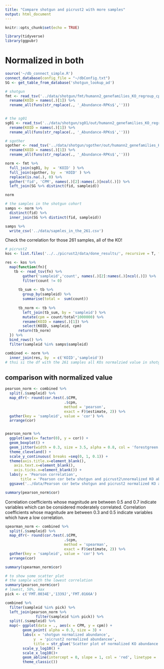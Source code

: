 ```yaml
---
title: "Compare shotgun and picrust2 with more samples"
output: html_document
---
```


```r
knitr::opts_chunk$set(echo = TRUE)
```

```r
library(tidyverse)
library(ggpubr)
```

# Normalized in both

```r
source('~/db_connect_simple.R')
connect_database(config_file = "~/dbConfig.txt")
SG <- get_table_from_database('shotgun_lookup_ad')

```


```r
# shotgun
fmt <- read_tsv('../data/shotgun/fmt/humann2_genefamilies_KO_regroup_cpm_unstratified.tsv') %>% 
  rename(KOID = names(.)[1]) %>% 
  rename_all(funs(str_replace(., '_Abundance-RPKs$',''))) 
  

# the sg01
sg01 <- read_tsv('../data/shotgun/sg01/out/humann2_genefamilies_KO_regroup_cpm_unstratified.tsv') %>% 
  rename(KOID = names(.)[1]) %>% 
  rename_all(funs(str_replace(., '_Abundance-RPKs$',''))) 

# sgother
sgother <- read_tsv('../data/shotgun/sgother/out/humann2_genefamilies_KO_regroup_cpm_unstratified.tsv') %>% 
  rename(KOID = names(.)[1]) %>% 
  rename_all(funs(str_replace(., '_Abundance-RPKs$',''))) 

norm <- fmt %>% 
  full_join(sg01, by  = 'KOID' ) %>% 
  full_join(sgother, by  = 'KOID' ) %>% 
  replace(is.na(.), 0) %>% 
  gather('fid', 'CPM', names(.)[2]:names(.)[ncol(.)]) %>% 
  left_join(SG %>% distinct(fid, sampleid))

norm
```

```r
# the samples in the shotgun cohort
samps <- norm %>% 
  distinct(fid) %>% 
  inner_join(SG %>% distinct(fid, sampleid))

samps %>% 
  write_csv('../data/sapmles_in_the_261.csv')
```

Check the correlation for those 261 samples, all of the KO!


```r
# picrust2
kos <- list.files('../../picrust2/data/done_results/', recursive = T, full.names = T, pattern = 'pred_metagenome_unstrat.tsv')

res <- kos %>% 
  map(function(fn){
    tb <- read_tsv(fn) %>% 
        gather('sampleid','count', names(.)[2]:names(.)[ncol(.)]) %>% 
        filter(count != 0)
      
      tb_sum <- tb %>% 
        group_by(sampleid) %>% 
        summarise(total =  sum(count))
      
      tb_norm <- tb %>% 
        left_join(tb_sum, by = 'sampleid') %>% 
        mutate(cpm = count/total*1000000) %>% 
        rename(KOID = names(.)[1]) %>% 
        select(KOID, sampleid, cpm)
      return(tb_norm)
  }) %>% 
  bind_rows() %>% 
  filter(sampleid %in% samps$sampleid)
```

```r
combined <- norm %>% 
  inner_join(res, by  = c('KOID','sampleid')) 
# thsi si the df with the 261 samples all KOs normalzied value in shotgun and picrust2
```

## comparison with normalized value

```r
pearson_norm <- combined %>%   
  split(.$sampleid) %>% 
  map_dfr(~ round(cor.test(.$CPM, 
                           .$cpm, 
                           method = 'pearson', 
                           exact = F)$estimate, 2)) %>% 
  gather(key = 'sampleid', value = 'cor') %>% 
  arrange(cor)  


pearson_norm %>% 
  ggplot(aes(x= factor(0), y = cor)) +
  geom_boxplot() +
  geom_jitter(width = 0.3, size = 3.5, alpha = 0.8, col = 'forestgreen') +
  theme_cleveland() +
  scale_y_continuous( breaks =seq(0, 1, 0.1)) +
  theme(axis.title.x=element_blank(),
    axis.text.x=element_blank(),
    axis.ticks.x=element_blank()) +
  labs(y = 'Pearson correlation',
       title = 'Pearson cor betw shotgun and picrust2\nnormalized KO abundance for 261 samples') +
  ggsave('../data/Pearson cor betw shotgun and picrust2 normalized KO abundance for 261 samples.jpg', width = 4, height = 5)

summary(pearson_norm$cor)
```


Correlation coefficients whose magnitude are between 0.5 and 0.7 indicate variables which can be considered moderately correlated. Correlation coefficients whose magnitude are between 0.3 and 0.5 indicate variables which have a low correlation.

```r
spearman_norm <- combined %>%   
  split(.$sampleid) %>% 
  map_dfr(~ round(cor.test(.$CPM, 
                           .$cpm, 
                           method = 'spearman', 
                           exact = F)$estimate, 2)) %>% 
  gather(key = 'sampleid', value = 'cor') %>% 
  arrange(cor)

summary(spearman_norm$cor)
```


```r
# to show some scatter plot
# the sample with the lowest correlation
summary(pearson_norm$cor)
# lowest, 50%, max
pick <- c('FMT.0034E','1339J','FMT.0166A')

combined %>% 
  filter(sampleid %in% pick) %>% 
  left_join(pearson_norm %>% 
              filter(sampleid %in% pick)) %>% 
  split(.$sampleid) %>% 
  map(~ ggplot(data = ., aes(x = CPM, y = cpm)) +
        geom_point( alpha = 0.3, size = 3) +
        labs(x = 'shotgun normalized abundance',
             y  = 'picrust2 normalized abundancee',
             title = str_glue('Scatter plot of normalized KO abundance between shotgun and picrust2\nSample: {.$sampleid}  Pearson correlation: {.$cor}')) +
        scale_y_log10() +
        scale_x_log10()+
        geom_abline(intercept = 0, slope = 1, col = 'red', linetype = 'dashed') +
        theme_classic())

```

